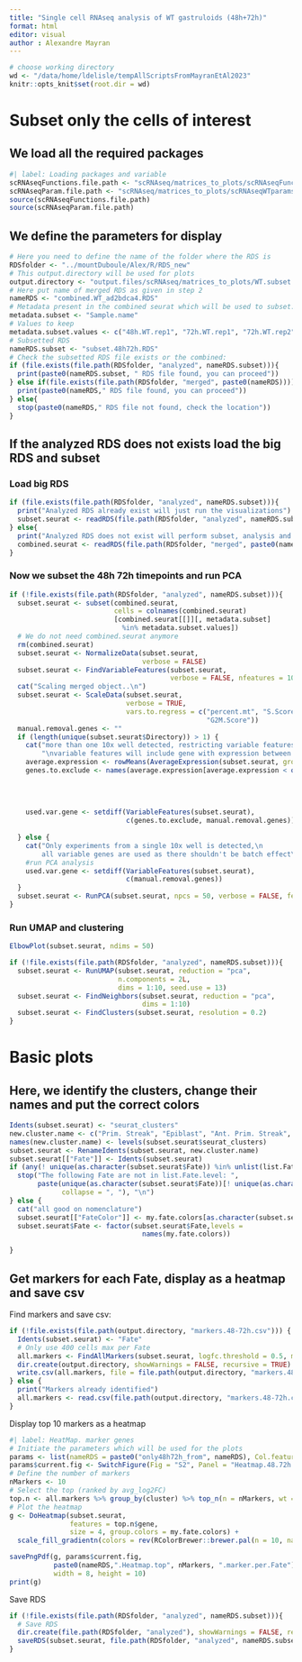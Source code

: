 ```yaml
---
title: "Single cell RNAseq analysis of WT gastruloids (48h+72h)"
format: html
editor: visual
author : Alexandre Mayran
---
```


```r
# choose working directory
wd <- "/data/home/ldelisle/tempAllScriptsFromMayranEtAl2023"
knitr::opts_knit$set(root.dir = wd)
```

# Subset only the cells of interest

## We load all the required packages

```r
#| label: Loading packages and variable
scRNAseqFunctions.file.path <- "scRNAseq/matrices_to_plots/scRNAseqFunctions.R"
scRNAseqParam.file.path <- "scRNAseq/matrices_to_plots/scRNAseqWTparams.R"
source(scRNAseqFunctions.file.path)
source(scRNAseqParam.file.path)
```


## We define the parameters for display

```r
# Here you need to define the name of the folder where the RDS is
RDSfolder <- "../mountDuboule/Alex/R/RDS_new"
# This output.directory will be used for plots
output.directory <- "output.files/scRNAseq/matrices_to_plots/WT.subset.48h72h/"
# Here put name of merged RDS as given in step 2
nameRDS <- "combined.WT_ad2bdca4.RDS"
# Metadata present in the combined seurat which will be used to subset:
metadata.subset <- "Sample.name"
# Values to keep
metadata.subset.values <- c("48h.WT.rep1", "72h.WT.rep1", "72h.WT.rep2")
# Subsetted RDS
nameRDS.subset <- "subset.48h72h.RDS"
# Check the subsetted RDS file exists or the combined:
if (file.exists(file.path(RDSfolder, "analyzed", nameRDS.subset))){
  print(paste0(nameRDS.subset, " RDS file found, you can proceed"))
} else if(file.exists(file.path(RDSfolder, "merged", paste0(nameRDS)))){
  print(paste0(nameRDS," RDS file found, you can proceed"))
} else{
  stop(paste0(nameRDS," RDS file not found, check the location"))
}
```
## If the analyzed RDS does not exists load the big RDS and subset

### Load big RDS

```r
if (file.exists(file.path(RDSfolder, "analyzed", nameRDS.subset))){
  print("Analyzed RDS already exist will just run the visualizations")
  subset.seurat <- readRDS(file.path(RDSfolder, "analyzed", nameRDS.subset))
} else{
  print("Analyzed RDS does not exist will perform subset, analysis and visualization")
  combined.seurat <- readRDS(file.path(RDSfolder, "merged", paste0(nameRDS)))
}
```

### Now we subset the 48h 72h timepoints and run PCA

```r

if (!file.exists(file.path(RDSfolder, "analyzed", nameRDS.subset))){
  subset.seurat <- subset(combined.seurat,
                          cells = colnames(combined.seurat)
                          [combined.seurat[[]][, metadata.subset]
                            %in% metadata.subset.values])
  # We do not need combined.seurat anymore
  rm(combined.seurat)
  subset.seurat <- NormalizeData(subset.seurat,
                                 verbose = FALSE)
  subset.seurat <- FindVariableFeatures(subset.seurat,
                                        verbose = FALSE, nfeatures = 1000)
  cat("Scaling merged object..\n")
  subset.seurat <- ScaleData(subset.seurat,
                             verbose = TRUE,
                             vars.to.regress = c("percent.mt", "S.Score",
                                                 "G2M.Score"))
  manual.removal.genes <- ""
  if (length(unique(subset.seurat$Directory)) > 1) {
    cat("more than one 10x well detected, restricting variable features to limit batch effect",
        "\nvariable features will include gene with expression between 0.05 and 0.8 percentile\n")
    average.expression <- rowMeans(AverageExpression(subset.seurat, group.by = "Directory")[[1]])
    genes.to.exclude <- names(average.expression[average.expression < quantile(average.expression,
                                                                               0.05) | average.expression > quantile(average.expression,
                                                                                                                     0.8)])
    
    
    used.var.gene <- setdiff(VariableFeatures(subset.seurat),
                             c(genes.to.exclude, manual.removal.genes))
    
  } else {
    cat("Only experiments from a single 10x well is detected,\n 
        all variable genes are used as there shouldn't be batch effect\n")
    #run PCA analysis
    used.var.gene <- setdiff(VariableFeatures(subset.seurat),
                             c(manual.removal.genes))
  }
  subset.seurat <- RunPCA(subset.seurat, npcs = 50, verbose = FALSE, features = used.var.gene)
}
```

### Run UMAP and clustering

```r
ElbowPlot(subset.seurat, ndims = 50)

if (!file.exists(file.path(RDSfolder, "analyzed", nameRDS.subset))){
  subset.seurat <- RunUMAP(subset.seurat, reduction = "pca",
                           n.components = 2L,  
                           dims = 1:10, seed.use = 13)
  subset.seurat <- FindNeighbors(subset.seurat, reduction = "pca",
                                 dims = 1:10)
  subset.seurat <- FindClusters(subset.seurat, resolution = 0.2)
}
```

# Basic plots

## Here, we identify the clusters, change their names and put the correct colors

```r
Idents(subset.seurat) <- "seurat_clusters"
new.cluster.name <- c("Prim. Streak", "Epiblast", "Ant. Prim. Streak", "Pluripotent")
names(new.cluster.name) <- levels(subset.seurat$seurat_clusters)
subset.seurat <- RenameIdents(subset.seurat, new.cluster.name)
subset.seurat[["Fate"]] <- Idents(subset.seurat)
if (any(! unique(as.character(subset.seurat$Fate)) %in% unlist(list.Fate.level))) {
  stop("The following Fate are not in list.Fate.level: ",
       paste(unique(as.character(subset.seurat$Fate))[! unique(as.character(subset.seurat$Fate)) %in% unlist(list.Fate.level)],
             collapse = ", "), "\n")
} else {
  cat("all good on nomenclature")
  subset.seurat[["FateColor"]] <- my.fate.colors[as.character(subset.seurat$Fate)]
  subset.seurat$Fate <- factor(subset.seurat$Fate,levels =
                                 names(my.fate.colors))

}
```

## Get markers for each Fate, display as a heatmap and save csv

Find markers and save csv:

```r
if (!file.exists(file.path(output.directory, "markers.48-72h.csv"))) {
  Idents(subset.seurat) <- "Fate"
  # Only use 400 cells max per Fate
  all.markers <- FindAllMarkers(subset.seurat, logfc.threshold = 0.5, min.diff.pct = 0.2, max.cells.per.ident = 400)
  dir.create(output.directory, showWarnings = FALSE, recursive = TRUE)
  write.csv(all.markers, file = file.path(output.directory, "markers.48-72h.csv"))
} else {
  print("Markers already identified")
  all.markers <- read.csv(file.path(output.directory, "markers.48-72h.csv"))
}

```

Display top 10 markers as a heatmap

```r
#| label: HeatMap. marker genes
# Initiate the parameters which will be used for the plots
params <- list(nameRDS = paste0("only48h72h_from", nameRDS), Col.featurePlot = Col.featurePlot)
params$current.fig <- SwitchFigure(Fig = "S2", Panel = "Heatmap.48.72h.WT")
# Define the number of markers
nMarkers <- 10
# Select the top (ranked by avg_log2FC)
top.n <- all.markers %>% group_by(cluster) %>% top_n(n = nMarkers, wt = avg_log2FC)
# Plot the heatmap
g <- DoHeatmap(subset.seurat,
               features = top.n$gene,
               size = 4, group.colors = my.fate.colors) +
  scale_fill_gradientn(colors = rev(RColorBrewer::brewer.pal(n = 10, name = "RdBu")))

savePngPdf(g, params$current.fig,
           paste0(nameRDS,".Heatmap.top", nMarkers, ".marker.per.Fate"),
           width = 8, height = 10)
print(g)
```
Save RDS
```r
if (!file.exists(file.path(RDSfolder, "analyzed", nameRDS.subset))){
  # Save RDS
  dir.create(file.path(RDSfolder, "analyzed"), showWarnings = FALSE, recursive = TRUE)
  saveRDS(subset.seurat, file.path(RDSfolder, "analyzed", nameRDS.subset))
}
```

